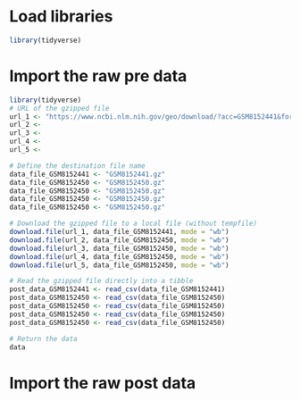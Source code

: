 # Load libraries

```r
library(tidyverse)
```

# Import the raw pre data

```r
library(tidyverse)
# URL of the gzipped file
url_1 <- "https://www.ncbi.nlm.nih.gov/geo/download/?acc=GSM8152441&format=file&file=GSM8152441%5F20220128%5F30102613280522%2D01%5F01002%5F04%2ERCC%2Egz"
url_2 <- 
url_3 <-
url_4 <- 
url_5 <- 

# Define the destination file name
data_file_GSM8152441 <- "GSM8152441.gz"
data_file_GSM8152450 <- "GSM8152450.gz"
data_file_GSM8152450 <- "GSM8152450.gz"
data_file_GSM8152450 <- "GSM8152450.gz"
data_file_GSM8152450 <- "GSM8152450.gz"

# Download the gzipped file to a local file (without tempfile)
download.file(url_1, data_file_GSM8152441, mode = "wb")
download.file(url_2, data_file_GSM8152450, mode = "wb")
download.file(url_3, data_file_GSM8152450, mode = "wb")
download.file(url_4, data_file_GSM8152450, mode = "wb")
download.file(url_5, data_file_GSM8152450, mode = "wb")

# Read the gzipped file directly into a tibble
post_data_GSM8152441 <- read_csv(data_file_GSM8152441)
post_data_GSM8152450 <- read_csv(data_file_GSM8152450)
post_data_GSM8152450 <- read_csv(data_file_GSM8152450)
post_data_GSM8152450 <- read_csv(data_file_GSM8152450)
post_data_GSM8152450 <- read_csv(data_file_GSM8152450)

# Return the data
data
```

# Import the raw post data
